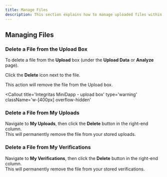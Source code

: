 ```yaml
---
title: Manage Files
description: This section explains how to manage uploaded files within the Integritas Web App.
---
```


## Managing Files

### Delete a File from the Upload Box

To delete a file from the **Upload** box (under the **Upload Data** or **Analyze** page).

Click the **Delete** icon next to the file.

This action will remove the file from the Upload box.

<Callout
  title='Integritas MiniDapp - upload box'
  type='warning'
  className='w-[400px] overflow-hidden'
>
  <ImageZoom
    width={400}
    height={400}
    alt='Integritas MiniDapp - upload box'
    src='/guide-dapp/upload-delete-file.png'
  />
</Callout>

### Delete a File from My Uploads

Navigate to **My Uploads**, then click the **Delete** button in the right-end column.  
This will permanently remove the file from your stored uploads.

### Delete a File from My Verifications

Navigate to **My Verifications**, then click the **Delete** button in the right-end column.  
This will permanently remove the file from your stored verifications.
